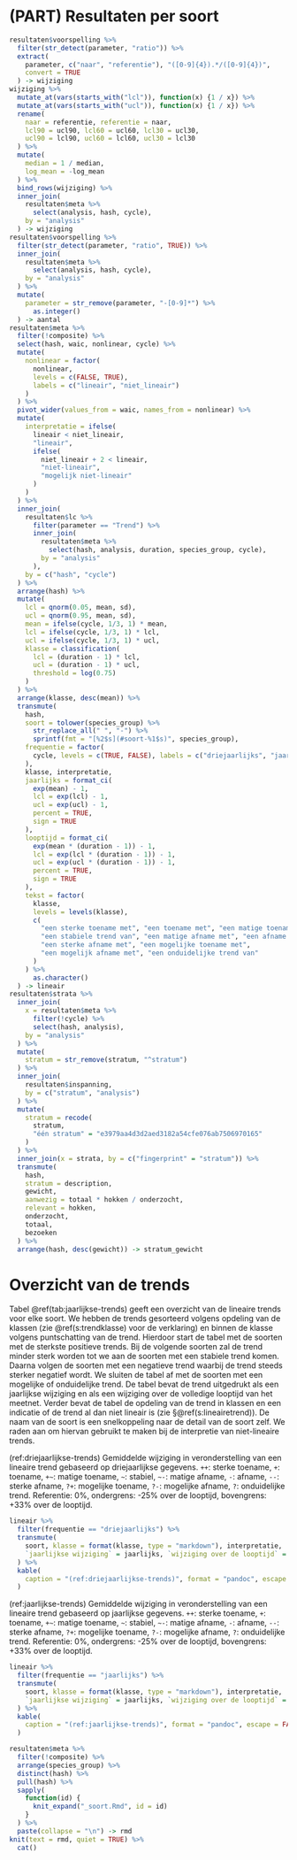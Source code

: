 # (PART) Resultaten per soort {-}

```r
resultaten$voorspelling %>%
  filter(str_detect(parameter, "ratio")) %>%
  extract(
    parameter, c("naar", "referentie"), "([0-9]{4}).*/([0-9]{4})", 
    convert = TRUE
  ) -> wijziging
wijziging %>%
  mutate_at(vars(starts_with("lcl")), function(x) {1 / x}) %>%
  mutate_at(vars(starts_with("ucl")), function(x) {1 / x}) %>%
  rename(
    naar = referentie, referentie = naar,
    lcl90 = ucl90, lcl60 = ucl60, lcl30 = ucl30,
    ucl90 = lcl90, ucl60 = lcl60, ucl30 = lcl30
  ) %>%
  mutate(
    median = 1 / median,
    log_mean = -log_mean
  ) %>%
  bind_rows(wijziging) %>%
  inner_join(
    resultaten$meta %>%
      select(analysis, hash, cycle),
    by = "analysis"
  ) -> wijziging
resultaten$voorspelling %>%
  filter(str_detect(parameter, "ratio", TRUE)) %>%
  inner_join(
    resultaten$meta %>%
      select(analysis, hash, cycle),
    by = "analysis"
  ) %>%
  mutate(
    parameter = str_remove(parameter, "-[0-9]*") %>%
      as.integer()
  ) -> aantal
resultaten$meta %>%
  filter(!composite) %>%
  select(hash, waic, nonlinear, cycle) %>%
  mutate(
    nonlinear = factor(
      nonlinear, 
      levels = c(FALSE, TRUE),
      labels = c("lineair", "niet_lineair")
    )
  ) %>%
  pivot_wider(values_from = waic, names_from = nonlinear) %>%
  mutate(
    interpretatie = ifelse(
      lineair < niet_lineair,
      "lineair",
      ifelse(
        niet_lineair + 2 < lineair,
        "niet-lineair",
        "mogelijk niet-lineair"
      )
    )
  ) %>%
  inner_join(
    resultaten$lc %>%
      filter(parameter == "Trend") %>%
      inner_join(
        resultaten$meta %>%
          select(hash, analysis, duration, species_group, cycle),
        by = "analysis"
      ),
    by = c("hash", "cycle")
  ) %>%
  arrange(hash) %>%
  mutate(
    lcl = qnorm(0.05, mean, sd),
    ucl = qnorm(0.95, mean, sd),
    mean = ifelse(cycle, 1/3, 1) * mean,
    lcl = ifelse(cycle, 1/3, 1) * lcl,
    ucl = ifelse(cycle, 1/3, 1) * ucl,
    klasse = classification(
      lcl = (duration - 1) * lcl, 
      ucl = (duration - 1) * ucl, 
      threshold = log(0.75)
    )
  ) %>%
  arrange(klasse, desc(mean)) %>% 
  transmute(
    hash, 
    soort = tolower(species_group) %>%
      str_replace_all(" ", "-") %>%
      sprintf(fmt = "[%2$s](#soort-%1$s)", species_group), 
    frequentie = factor(
      cycle, levels = c(TRUE, FALSE), labels = c("driejaarlijks", "jaarlijks")
    ),
    klasse, interpretatie,
    jaarlijks = format_ci(
      exp(mean) - 1, 
      lcl = exp(lcl) - 1, 
      ucl = exp(ucl) - 1, 
      percent = TRUE,
      sign = TRUE
    ),
    looptijd = format_ci(
      exp(mean * (duration - 1)) - 1, 
      lcl = exp(lcl * (duration - 1)) - 1, 
      ucl = exp(ucl * (duration - 1)) - 1, 
      percent = TRUE,
      sign = TRUE
    ),
    tekst = factor(
      klasse,
      levels = levels(klasse),
      c(
        "een sterke toename met", "een toename met", "een matige toename met", 
        "een stabiele trend van", "een matige afname met", "een afname met", 
        "een sterke afname met", "een mogelijke toename met", 
        "een mogelijk afname met", "een onduidelijke trend van"
      )
    ) %>%
      as.character()
  ) -> lineair
resultaten$strata %>%
  inner_join(
    x = resultaten$meta %>%
      filter(!cycle) %>%
      select(hash, analysis),
    by = "analysis"
  ) %>%
  mutate(
    stratum = str_remove(stratum, "^stratum")
  ) %>%
  inner_join(
    resultaten$inspanning, 
    by = c("stratum", "analysis")
  ) %>%
  mutate(
    stratum = recode(
      stratum, 
      "één stratum" = "e3979aa4d3d2aed3182a54cfe076ab7506970165"
    )
  ) %>%
  inner_join(x = strata, by = c("fingerprint" = "stratum")) %>%
  transmute(
    hash,
    stratum = description,
    gewicht,
    aanwezig = totaal * hokken / onderzocht,
    relevant = hokken,
    onderzocht,
    totaal,
    bezoeken
  ) %>%
  arrange(hash, desc(gewicht)) -> stratum_gewicht
```

# Overzicht van de trends

Tabel \@ref(tab:jaarlijkse-trends) geeft een overzicht van de lineaire trends voor elke soort.
We hebben de trends gesorteerd volgens opdeling van de klassen (zie \@ref(s:trendklasse) voor de verklaring) en binnen de klasse volgens puntschatting van de trend.
Hierdoor start de tabel met de soorten met de sterkste positieve trends.
Bij de volgende soorten zal de trend minder sterk worden tot we aan de soorten met een stabiele trend komen.
Daarna volgen de soorten met een negatieve trend waarbij de trend steeds sterker negatief wordt.
We sluiten de tabel af met de soorten met een mogelijke of onduidelijke trend.
De tabel bevat de trend uitgedrukt als een jaarlijkse wijziging en als een wijziging over de volledige looptijd van het meetnet.
Verder bevat de tabel de opdeling van de trend in klassen en een indicatie of de trend al dan niet lineair is (zie §\@ref(s:lineairetrend)).
De naam van de soort is een snelkoppeling naar de detail van de soort zelf.
We raden aan om hiervan gebruikt te maken bij de interpretie van niet-lineaire trends.

(ref:driejaarlijkse-trends) Gemiddelde wijziging in veronderstelling van een lineaire trend gebaseerd op driejaarlijkse gegevens. `++`: sterke toename, `+`: toename, `+~`: matige toename, `~`: stabiel, `~-`: matige afname, `-`: afname, `--`: sterke afname, `?+`: mogelijke toename, `?-`: mogelijke afname, `?`: onduidelijke trend. Referentie: 0%, ondergrens: -25% over de looptijd, bovengrens: +33% over de looptijd.

```r
lineair %>%
  filter(frequentie == "driejaarlijks") %>%
  transmute(
    soort, klasse = format(klasse, type = "markdown"), interpretatie, 
    `jaarlijkse wijziging` = jaarlijks, `wijziging over de looptijd` = looptijd
  ) %>%
  kable(
    caption = "(ref:driejaarlijkse-trends)", format = "pandoc", escape = FALSE
  )
```

(ref:jaarlijkse-trends) Gemiddelde wijziging in veronderstelling van een lineaire trend gebaseerd op jaarlijkse gegevens. `++`: sterke toename, `+`: toename, `+~`: matige toename, `~`: stabiel, `~-`: matige afname, `-`: afname, `--`: sterke afname, `?+`: mogelijke toename, `?-`: mogelijke afname, `?`: onduidelijke trend. Referentie: 0%, ondergrens: -25% over de looptijd, bovengrens: +33% over de looptijd.

```r
lineair %>%
  filter(frequentie == "jaarlijks") %>%
  transmute(
    soort, klasse = format(klasse, type = "markdown"), interpretatie, 
    `jaarlijkse wijziging` = jaarlijks, `wijziging over de looptijd` = looptijd
  ) %>%
  kable(
    caption = "(ref:jaarlijkse-trends)", format = "pandoc", escape = FALSE
  )
```

```r
resultaten$meta %>%
  filter(!composite) %>%
  arrange(species_group) %>%
  distinct(hash) %>%
  pull(hash) %>%
  sapply(
    function(id) {
      knit_expand("_soort.Rmd", id = id)
    }
  ) %>%
  paste(collapse = "\n") -> rmd
knit(text = rmd, quiet = TRUE) %>%
  cat()
```
